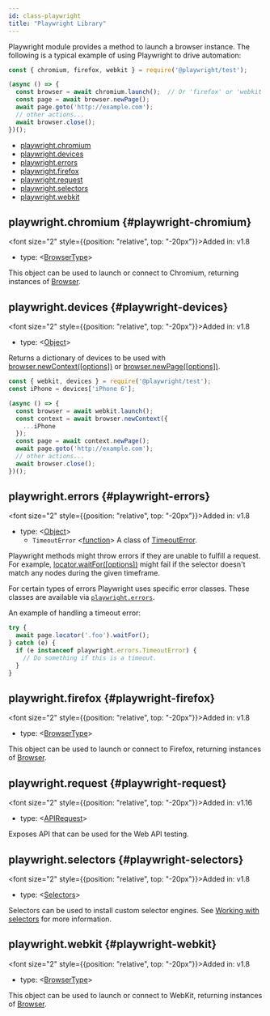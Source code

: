 ```yaml
---
id: class-playwright
title: "Playwright Library"
---
```


Playwright module provides a method to launch a browser instance. The following is a typical example of using Playwright to drive automation:

```js
const { chromium, firefox, webkit } = require('@playwright/test');

(async () => {
  const browser = await chromium.launch();  // Or 'firefox' or 'webkit'.
  const page = await browser.newPage();
  await page.goto('http://example.com');
  // other actions...
  await browser.close();
})();
```


- [playwright.chromium](/api/class-playwright.mdx#playwright-chromium)
- [playwright.devices](/api/class-playwright.mdx#playwright-devices)
- [playwright.errors](/api/class-playwright.mdx#playwright-errors)
- [playwright.firefox](/api/class-playwright.mdx#playwright-firefox)
- [playwright.request](/api/class-playwright.mdx#playwright-request)
- [playwright.selectors](/api/class-playwright.mdx#playwright-selectors)
- [playwright.webkit](/api/class-playwright.mdx#playwright-webkit)

## playwright.chromium {#playwright-chromium}

<font size="2" style={{position: "relative", top: "-20px"}}>Added in: v1.8</font>

- type: &#60;[BrowserType]&#62;

This object can be used to launch or connect to Chromium, returning instances of [Browser].

## playwright.devices {#playwright-devices}

<font size="2" style={{position: "relative", top: "-20px"}}>Added in: v1.8</font>

- type: &#60;[Object]&#62;

Returns a dictionary of devices to be used with [browser.newContext([options])](/api/class-browser.mdx#browser-new-context) or [browser.newPage([options])](/api/class-browser.mdx#browser-new-page).

```js
const { webkit, devices } = require('@playwright/test');
const iPhone = devices['iPhone 6'];

(async () => {
  const browser = await webkit.launch();
  const context = await browser.newContext({
    ...iPhone
  });
  const page = await context.newPage();
  await page.goto('http://example.com');
  // other actions...
  await browser.close();
})();
```

## playwright.errors {#playwright-errors}

<font size="2" style={{position: "relative", top: "-20px"}}>Added in: v1.8</font>

- type: &#60;[Object]&#62;
  - `TimeoutError` &#60;[function]&#62; A class of [TimeoutError].

Playwright methods might throw errors if they are unable to fulfill a request. For example, [locator.waitFor([options])](/api/class-locator.mdx#locator-wait-for) might fail if the selector doesn't match any nodes during the given timeframe.

For certain types of errors Playwright uses specific error classes. These classes are available via [`playwright.errors`](#playwrighterrors).

An example of handling a timeout error:

```js
try {
  await page.locator('.foo').waitFor();
} catch (e) {
  if (e instanceof playwright.errors.TimeoutError) {
    // Do something if this is a timeout.
  }
}
```

## playwright.firefox {#playwright-firefox}

<font size="2" style={{position: "relative", top: "-20px"}}>Added in: v1.8</font>

- type: &#60;[BrowserType]&#62;

This object can be used to launch or connect to Firefox, returning instances of [Browser].

## playwright.request {#playwright-request}

<font size="2" style={{position: "relative", top: "-20px"}}>Added in: v1.16</font>

- type: &#60;[APIRequest]&#62;

Exposes API that can be used for the Web API testing.

## playwright.selectors {#playwright-selectors}

<font size="2" style={{position: "relative", top: "-20px"}}>Added in: v1.8</font>

- type: &#60;[Selectors]&#62;

Selectors can be used to install custom selector engines. See [Working with selectors](../selectors.mdx) for more information.

## playwright.webkit {#playwright-webkit}

<font size="2" style={{position: "relative", top: "-20px"}}>Added in: v1.8</font>

- type: &#60;[BrowserType]&#62;

This object can be used to launch or connect to WebKit, returning instances of [Browser].

[Accessibility]: /api/class-accessibility.mdx "Accessibility"
[Android]: /api/class-android.mdx "Android"
[AndroidDevice]: /api/class-androiddevice.mdx "AndroidDevice"
[AndroidInput]: /api/class-androidinput.mdx "AndroidInput"
[AndroidSocket]: /api/class-androidsocket.mdx "AndroidSocket"
[AndroidWebView]: /api/class-androidwebview.mdx "AndroidWebView"
[APIRequest]: /api/class-apirequest.mdx "APIRequest"
[APIRequestContext]: /api/class-apirequestcontext.mdx "APIRequestContext"
[APIResponse]: /api/class-apiresponse.mdx "APIResponse"
[APIResponseAssertions]: /test-assertions.mdx "APIResponseAssertions"
[Browser]: /api/class-browser.mdx "Browser"
[BrowserContext]: /api/class-browsercontext.mdx "BrowserContext"
[BrowserServer]: /api/class-browserserver.mdx "BrowserServer"
[BrowserType]: /api/class-browsertype.mdx "BrowserType"
[CDPSession]: /api/class-cdpsession.mdx "CDPSession"
[ConsoleMessage]: /api/class-consolemessage.mdx "ConsoleMessage"
[Coverage]: /api/class-coverage.mdx "Coverage"
[Dialog]: /api/class-dialog.mdx "Dialog"
[Download]: /api/class-download.mdx "Download"
[Electron]: /api/class-electron.mdx "Electron"
[ElectronApplication]: /api/class-electronapplication.mdx "ElectronApplication"
[ElementHandle]: /api/class-elementhandle.mdx "ElementHandle"
[FileChooser]: /api/class-filechooser.mdx "FileChooser"
[Frame]: /api/class-frame.mdx "Frame"
[FrameLocator]: /api/class-framelocator.mdx "FrameLocator"
[JSHandle]: /api/class-jshandle.mdx "JSHandle"
[Keyboard]: /api/class-keyboard.mdx "Keyboard"
[Locator]: /api/class-locator.mdx "Locator"
[LocatorAssertions]: /test-assertions.mdx "LocatorAssertions"
[Logger]: /api/class-logger.mdx "Logger"
[Mouse]: /api/class-mouse.mdx "Mouse"
[Page]: /api/class-page.mdx "Page"
[PageAssertions]: /test-assertions.mdx "PageAssertions"
[Playwright]: /api/class-playwright.mdx "Playwright"
[PlaywrightAssertions]: /test-assertions.mdx "PlaywrightAssertions"
[Request]: /api/class-request.mdx "Request"
[Response]: /api/class-response.mdx "Response"
[Route]: /api/class-route.mdx "Route"
[ScreenshotAssertions]: /test-assertions.mdx "ScreenshotAssertions"
[Selectors]: /api/class-selectors.mdx "Selectors"
[TimeoutError]: /api/class-timeouterror.mdx "TimeoutError"
[Touchscreen]: /api/class-touchscreen.mdx "Touchscreen"
[Tracing]: /api/class-tracing.mdx "Tracing"
[Video]: /api/class-video.mdx "Video"
[WebSocket]: /api/class-websocket.mdx "WebSocket"
[Worker]: /api/class-worker.mdx "Worker"
[Fixtures]: /api/class-fixtures.mdx "Fixtures"
[Storage]: /api/class-storage.mdx "Storage"
[Test]: /api/class-test.mdx "Test"
[TestConfig]: /api/class-testconfig.mdx "TestConfig"
[TestError]: /api/class-testerror.mdx "TestError"
[TestInfo]: /api/class-testinfo.mdx "TestInfo"
[TestOptions]: /api/class-testoptions.mdx "TestOptions"
[TestProject]: /api/class-testproject.mdx "TestProject"
[WorkerInfo]: /api/class-workerinfo.mdx "WorkerInfo"
[Location]: /api/class-location.mdx "Location"
[Reporter]: /api/class-reporter.mdx "Reporter"
[Suite]: /api/class-suite.mdx "Suite"
[TestCase]: /api/class-testcase.mdx "TestCase"
[TestResult]: /api/class-testresult.mdx "TestResult"
[TestStep]: /api/class-teststep.mdx "TestStep"
[Element]: https://developer.mozilla.org/en-US/docs/Web/API/element "Element"
[EvaluationArgument]: /evaluating.mdx#evaluation-argument "EvaluationArgument"
[Promise]: https://developer.mozilla.org/en-US/docs/Web/JavaScript/Reference/Global_Objects/Promise "Promise"
[iterator]: https://developer.mozilla.org/en-US/docs/Web/JavaScript/Reference/Iteration_protocols "Iterator"
[origin]: https://developer.mozilla.org/en-US/docs/Glossary/Origin "Origin"
[selector]: https://developer.mozilla.org/en-US/docs/Web/CSS/CSS_Selectors "selector"
[Serializable]: https://developer.mozilla.org/en-US/docs/Web/JavaScript/Reference/Global_Objects/JSON/stringify#Description "Serializable"
[UIEvent.detail]: https://developer.mozilla.org/en-US/docs/Web/API/UIEvent/detail "UIEvent.detail"
[UnixTime]: https://en.wikipedia.org/wiki/Unix_time "Unix Time"
[xpath]: https://developer.mozilla.org/en-US/docs/Web/XPath "xpath"

[Array]: https://developer.mozilla.org/en-US/docs/Web/JavaScript/Reference/Global_Objects/Array "Array"
[boolean]: https://developer.mozilla.org/en-US/docs/Web/JavaScript/Data_structures#Boolean_type "Boolean"
[Buffer]: https://nodejs.org/api/buffer.html#buffer_class_buffer "Buffer"
[ChildProcess]: https://nodejs.org/api/child_process.html "ChildProcess"
[Error]: https://nodejs.org/api/errors.html#errors_class_error "Error"
[EventEmitter]: https://nodejs.org/api/events.html#events_class_eventemitter "EventEmitter"
[function]: https://developer.mozilla.org/en-US/docs/Web/JavaScript/Reference/Global_Objects/Function "Function"
[Map]: https://developer.mozilla.org/en-US/docs/Web/JavaScript/Reference/Global_Objects/Map "Map"
[null]: https://developer.mozilla.org/en-US/docs/Web/JavaScript/Reference/Global_Objects/null "null"
[number]: https://developer.mozilla.org/en-US/docs/Web/JavaScript/Data_structures#Number_type "Number"
[Object]: https://developer.mozilla.org/en-US/docs/Web/JavaScript/Reference/Global_Objects/Object "Object"
[Promise]: https://developer.mozilla.org/en-US/docs/Web/JavaScript/Reference/Global_Objects/Promise "Promise"
[Readable]: https://nodejs.org/api/stream.html#stream_class_stream_readable "Readable"
[RegExp]: https://developer.mozilla.org/en-US/docs/Web/JavaScript/Reference/Global_Objects/RegExp "RegExp"
[string]: https://developer.mozilla.org/en-US/docs/Web/JavaScript/Data_structures#String_type "string"
[void]: https://developer.mozilla.org/en-US/docs/Web/JavaScript/Reference/Global_Objects/undefined "void"
[URL]: https://nodejs.org/api/url.html "URL"

[all available image tags]: https://mcr.microsoft.com/en-us/product/playwright/about "all available image tags"
[Docker Hub]: https://hub.docker.com/_/microsoft-playwright "Docker Hub"
[Dockerfile.focal]: https://github.com/microsoft/playwright/blob/main/utils/docker/Dockerfile.focal "Dockerfile.focal"
